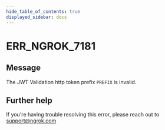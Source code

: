 ```yaml
---
hide_table_of_contents: true
displayed_sidebar: docs
---
```



# ERR_NGROK_7181

## Message

The JWT Validation http token prefix `PREFIX` is invalid.

<ErrorDetails error="err_ngrok_7181" />

## Further help

If you're having trouble resolving this error, please reach out to [support@ngrok.com](mailto:support@ngrok.com?subject=Help%20with%20ERR_NGROK_7181)
